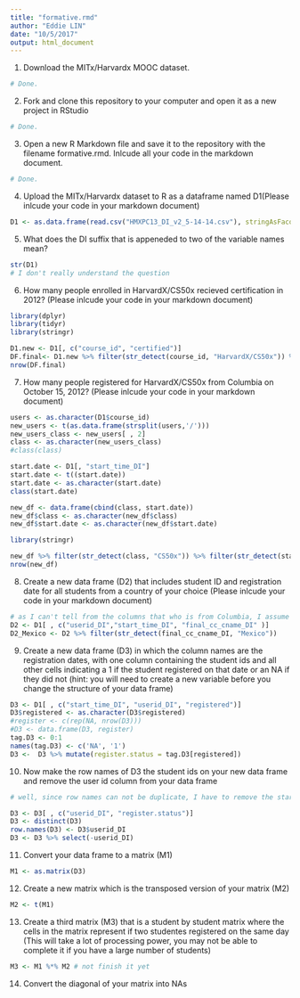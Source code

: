```yaml
---
title: "formative.rmd"
author: "Eddie LIN"
date: "10/5/2017"
output: html_document
---
```



1. Download the MITx/Harvardx MOOC dataset.
```r
# Done. 
```

2. Fork and clone this repository to your computer and open it as a new project in RStudio
```r
# Done.
```

3. Open a new R Markdown file and save it to the repository with the filename formative.rmd. Inlcude all your code in the markdown document.
```r
# Done.
```

4. Upload the MITx/Harvardx dataset to R as a dataframe named D1(Please inlcude your code in your markdown document)
```r
D1 <- as.data.frame(read.csv("HMXPC13_DI_v2_5-14-14.csv"), stringAsFacotrs = FALSE)

```

5. What does the DI suffix that is appeneded to two of the variable names mean?
```r
str(D1)
# I don't really understand the question
```

6. How many people enrolled in HarvardX/CS50x recieved certification in 2012? (Please inlcude your code in your markdown document)
```r
library(dplyr)
library(tidyr)
library(stringr)
```
```r
D1.new <- D1[, c("course_id", "certified")]
DF.final<- D1.new %>% filter(str_detect(course_id, "HarvardX/CS50x")) %>% filter(str_detect(certified, "1"))
nrow(DF.final)
```

7. How many people registered for HarvardX/CS50x from Columbia on October 15, 2012? (Please inlcude your code in your markdown document)
```r
users <- as.character(D1$course_id)
new_users <- t(as.data.frame(strsplit(users,'/')))
new_users_class <- new_users[ , 2]
class <- as.character(new_users_class)
#class(class)

```

```r
start.date <- D1[, "start_time_DI"]
start.date <- t((start.date))
start.date <- as.character(start.date)
class(start.date)
```

```r
new_df <- data.frame(cbind(class, start.date))
new_df$class <- as.character(new_df$class)
new_df$start.date <- as.character(new_df$start.date)
```


```r
library(stringr)

new_df %>% filter(str_detect(class, "CS50x")) %>% filter(str_detect(start.date, "2012-10-05"))
nrow(new_df)
```


8. Create a new data frame (D2) that includes student ID and registration date for all students from a country of your choice (Please inlcude your code in your markdown document)
```r
# as I can't tell from the columns that who is from Columbia, I assume the whole dataset is populated by Columbia students' data
D2 <- D1[ , c("userid_DI","start_time_DI", "final_cc_cname_DI" )]
D2_Mexico <- D2 %>% filter(str_detect(final_cc_cname_DI, "Mexico")) 
```

9. Create a new data frame (D3) in which the column names are the registration dates, with one column containing the student ids and all other cells indicating a 1 if the student registered on that date or an NA if they did not (hint: you will need to create a new variable before you change the structure of your data frame)
```r
D3 <- D1[ , c("start_time_DI", "userid_DI", "registered")]
D3$registered <- as.character(D3$registered)
#register <- c(rep(NA, nrow(D3)))
#D3 <- data.frame(D3, register)
tag.D3 <- 0:1
names(tag.D3) <- c('NA', '1')
D3 <-  D3 %>% mutate(register.status = tag.D3[registered])

```

10. Now make the row names of D3 the student ids on your new data frame and remove the user id column from your data frame
```r
# well, since row names can not be duplicate, I have to remove the start_time_DI first before applying disctint()

D3 <- D3[ , c("userid_DI", "register.status")]
D3 <- distinct(D3)
row.names(D3) <- D3$userid_DI
D3 <- D3 %>% select(-userid_DI)
```


11. Convert your data frame to a matrix (M1)
```r
M1 <- as.matrix(D3)
```

12. Create a new matrix which is the transposed version of your matrix (M2)
```r
M2 <- t(M1)
```

13. Create a third matrix (M3) that is a student by student matrix where the cells in the matrix represent if two studentes registered on the same day (This will take a lot of processing power, you may not be able to complete it if you have a large number of students)
```r
M3 <- M1 %*% M2 # not finish it yet
```

14. Convert the diagonal of your matrix into NAs